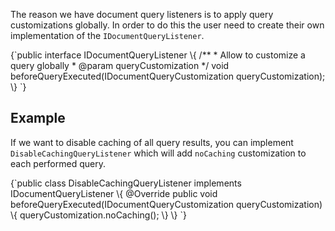 
The reason we have document query listeners is to apply query customizations globally. In order to do this the user need to create their own implementation of the `IDocumentQueryListener`.

<TabItem value="document_query_listener" label="document_query_listener">
<CodeBlock language="java">
{`public interface IDocumentQueryListener \{
  /**
   * Allow to customize a query globally
   * @param queryCustomization
   */
  void beforeQueryExecuted(IDocumentQueryCustomization queryCustomization);
\}
`}
</CodeBlock>
</TabItem>

## Example

If we want to disable caching of all query results, you can implement `DisableCachingQueryListener` which will add `noCaching` customization to each performed query.

<TabItem value="document_query_example" label="document_query_example">
<CodeBlock language="java">
{`public class DisableCachingQueryListener implements IDocumentQueryListener \{
  @Override
  public void beforeQueryExecuted(IDocumentQueryCustomization queryCustomization) \{
    queryCustomization.noCaching();
  \}
\}
`}
</CodeBlock>
</TabItem>


